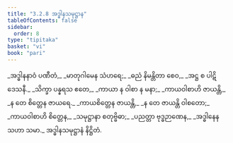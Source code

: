 ```yaml
---
title: "3.2.8 အဒ္ဓါနသမုဋ္ဌာန"
tableOfContents: false
sidebar:
  order: 8
type: "tipitaka"
basket: "vi"
book: "pari"
---
```



<DynamicBreadcrumb />

<Division number="265" book="pari" e="ch" v="5" p="162">

<Paragraph number="1131" type="verses" book="pari">
_အဒ္ဓါနနာဝံ ပဏီတံ,_  
_မာတုဂါမေန သံဟရေ;_  
_ဓညံ နိမန္တိတာ စေဝ,_  
_အဋ္ဌ စ ပါဋိဒေသနီ._  

</Paragraph>

<Paragraph number="1132" type="verses" book="pari">
_သိက္ခာ ပန္နရသ ဧတေ,_  
_ကာယာ န ဝါစာ န မနာ;_  
_ကာယဝါစာဟိ ဇာယန္တိ,_  
_န တေ စိတ္တေန ဇာယရေ._  

</Paragraph>

<Paragraph number="1133" type="verses" book="pari">
_ကာယစိတ္တေန ဇာယန္တိ,_  
_န တေ ဇာယန္တိ ဝါစတော;_  
_ကာယဝါစာဟိ စိတ္တေန,_  
_သမုဋ္ဌာနာ စတုဗ္ဗိဓာ;_  
_ပညတ္တာ ဗုဒ္ဓဉာဏေန,_  
_အဒ္ဓါနေန သဟာ သမာ._  


</Paragraph>
</Division>

<Paragraph number="1134" type="center" book="pari">
အဒ္ဓါနသမုဋ္ဌာနံ နိဋ္ဌိတံ.
</Paragraph>